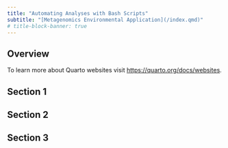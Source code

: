 ```yaml
---
title: "Automating Analyses with Bash Scripts"
subtitle: "[Metagenomics Environmental Application](/index.qmd)"
# title-block-banner: true
---
```

## Overview

To learn more about Quarto websites visit <https://quarto.org/docs/websites>.

## Section 1 


## Section 2

## Section 3 